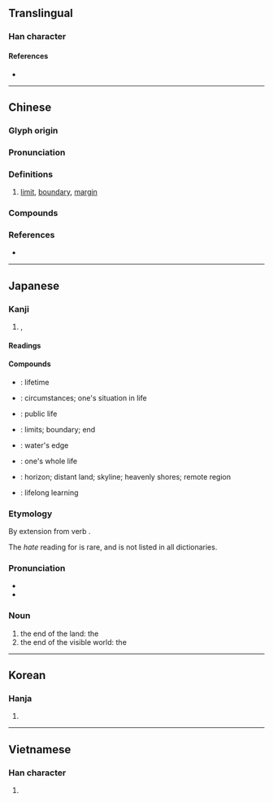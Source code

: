 {{character info/new}}
==Translingual==

===Han character===
{{Han char|rn=85|rad=水|as=08|sn=11|four=31114|canj=EMGG|ids=⿰氵厓}}

====References====
* {{Han ref|kx=0627.380|dkj=17582|dj=1029.240|hdz=31643.070|uh=6DAF|ud=28079|bh=B250|bd=45648}}

----

==Chinese==
{{zh-forms}}

===Glyph origin===
{{Han etym}}

===Pronunciation===
{{zh-pron
|m=yá
|c=ngaai4,ji4
|mn=qz,tw,xm,zz:gâi/qz,xm:gâ
|w=
|mc=y
|oc=y
|cat=
}}

===Definitions===
{{zh-hanzi}}

# [[limit]], [[boundary]], [[margin]]

===Compounds===
{{zh-der|天涯咫尺|咫尺天涯|不自涯|天涯海角|地角天涯|天涯知己|天涯|天涯地角|生涯|海角天涯|無涯|橫無際涯|水涯|明日天涯|神女生涯|涯際|涯分|涯涘|津涯|浪跡天涯|涯詞|皮肉生涯|際涯|筆墨生涯|苦海無涯}}

===References===
* {{R:yue:mfccd}}

----

==Japanese==

===Kanji===
{{ja-kanji|grade=c|rs=水08}}

# {{l|en|shore}}, {{l|en|horizon}}

====Readings====
{{ja-readings
|goon=げ
|kanon=がい
|kun=はて-
}}

====Compounds====
{{der-top|Compounds}}
* {{l|ja|一生涯|tr={{l|ja|いっしょうがい}}, ''{{l|ja|sc=Latn|isshōgai}}''}}: lifetime
* {{l|ja|境涯|tr={{l|ja|きょうがい}}, ''{{l|ja|sc=Latn|kyōgai}}''}}: circumstances; one's situation in life
* {{l|ja|公生涯|tr={{l|ja|こうしょうがい}}, ''{{l|ja|sc=Latn|kōshōgai}}''}}: public life
* {{l|ja|際涯|tr={{l|ja|さいがい}}, ''{{l|ja|sc=Latn|saigai}}''}}: limits; boundary; end
* {{l|ja|水涯|tr={{l|ja|すいがい}}, ''{{l|ja|sc=Latn|suigai}}''}}: water's edge
* {{l|ja|全生涯|tr={{l|ja|ぜんしょうがい}}, ''{{l|ja|sc=Latn|zenshōgai}}''}}: one's whole life
* {{l|ja|天涯|tr={{l|ja|てんがい}}, ''{{l|ja|sc=Latn|tengai}}''}}: horizon; distant land; skyline; heavenly shores; remote region
* {{l|ja|生涯学習|tr={{l|ja|しょうがいがくしゅう}}, ''{{l|ja|sc=Latn|shōgaigakushū}}''}}: lifelong learning
{{der-bottom}}

===Etymology===
By extension from verb {{m|ja|果てる|tr=hateru||to be at an end, to finish, to be done}}.

The ''hate'' reading for {{lang|ja|涯}} is rare, and is not listed in all dictionaries.

===Pronunciation===
* {{l|ja|訓読み|Kun'yomi}}
* {{IPA|lang=ja|[ha̠te̞]}}

===Noun===
{{ja-noun|はて}}

# the end of the land: the {{l|en|shore}}
# the end of the visible world: the {{l|en|horizon}}

----

==Korean==

===Hanja===
{{ko-hanja|hangeul=[[애]], [[의]]|eumhun=|rv=ae, ui|mr=ae, ŭi|y=ay, uy}}

# {{defn|lang=ko|sort=水08}}

----

==Vietnamese==

===Han character===
{{vi-hantu|[[rượi]], [[nhai]], [[nhười]], [[rười]], [[nhầy]]|rs=水08}}

# {{defn|lang=vi|sort=水08}}